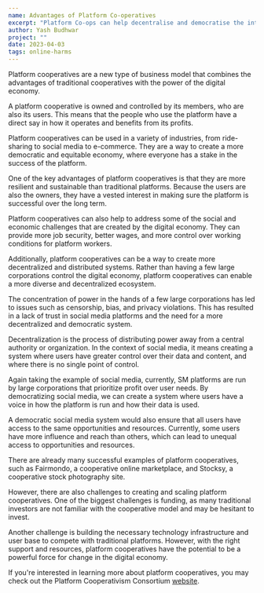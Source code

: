 ```yaml
---
name: Advantages of Platform Co-operatives
excerpt: "Platform Co-ops can help decentralise and democratise the internet"
author: Yash Budhwar
project: ""
date: 2023-04-03
tags: online-harms
---
```


Platform cooperatives are a new type of business model that combines the advantages of traditional cooperatives with the power of the digital economy.

A platform cooperative is owned and controlled by its members, who are also its users. This means that the people who use the platform have a direct say
in how it operates and benefits from its profits.

Platform cooperatives can be used in a variety of industries, from ride-sharing to social media to e-commerce. They are a way to create a more democratic
and equitable economy, where everyone has a stake in the success of the platform.

One of the key advantages of platform cooperatives is that they are more resilient and sustainable than traditional platforms. Because the users are also
the owners, they have a vested interest in making sure the platform is successful over the long term.

Platform cooperatives can also help to address some of the social and economic challenges that are created by the digital economy. They can provide more
job security, better wages, and more control over working conditions for platform workers.

Additionally, platform cooperatives can be a way to create more decentralized and distributed systems. Rather than having a few large corporations control
the digital economy, platform cooperatives can enable a more diverse and decentralized ecosystem.

The concentration of power in the hands of a few large corporations has led to issues such as censorship, bias, and privacy violations. This has resulted
in a lack of trust in social media platforms and the need for a more decentralized and democratic system.

Decentralization is the process of distributing power away from a central authority or organization. In the context of social media, it means creating a
system where users have greater control over their data and content, and where there is no single point of control.

Again taking the example of social media, currently, SM platforms are run by large corporations that prioritize profit over user needs. By democratizing
social media, we can create a system where users have a voice in how the platform is run and how their data is used.

A democratic social media system would also ensure that all users have access to the same opportunities and resources. Currently, some users have more
influence and reach than others, which can lead to unequal access to opportunities and resources.

There are already many successful examples of platform cooperatives, such as Fairmondo, a cooperative online marketplace, and Stocksy, a cooperative
stock photography site.

However, there are also challenges to creating and scaling platform cooperatives. One of the biggest challenges is funding, as many traditional
investors are not familiar with the cooperative model and may be hesitant to invest.

Another challenge is building the necessary technology infrastructure and user base to compete with traditional platforms. However, with the right support
and resources, platform cooperatives have the potential to be a powerful force for change in the digital economy.

If you're interested in learning more about platform cooperatives, you may check out the Platform Cooperativism Consortium [website](https://platform.coop/).
